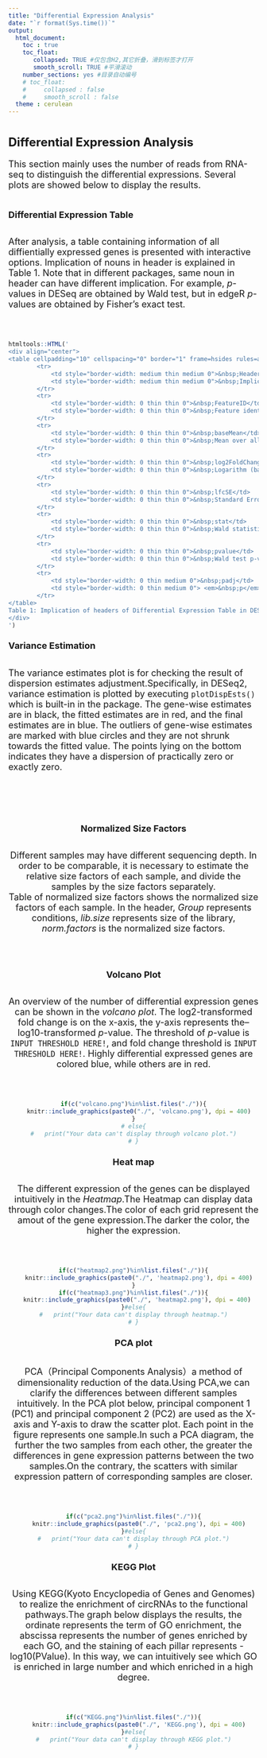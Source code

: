 ```yaml
---
title: "Differential Expression Analysis"
date: "`r format(Sys.time())`"
output: 
  html_document:
    toc : true
    toc_float:   
       collapsed: TRUE #仅包含H2,其它折叠，滑到标签才打开
       smooth_scroll: TRUE #平滑滚动
    number_sections: yes #目录自动编号  
    # toc_float:
    #     collapsed : false
    #     smooth_scroll : false
  theme : cerulean
---
```

<font size = "5px">Differential Expression Analysis</font>
===================================== 
<table><tr><font size = "4px">This section mainly uses the number of reads from RNA-seq to distinguish the differential expressions. Several plots are showed below to display the results. </td></tr></table></font>

### <font size = "4px">Differential Expression Table</font>
<br>
<table><tr><font size = "4px">After analysis, a table containing information of all diffientially expressed genes is presented with interactive options. Implication of nouns in header is explained in Table 1.
Note that in different packages, same noun in header can have different implication. For example, *p*-values in DESeq are obtained by Wald test, but in edgeR *p*-values are obtained by Fisher's exact test.</td></tr></table></font>
<br>
```r
htmltools::HTML('
<div align="center">
<table cellpadding="10" cellspacing="0" border="1" frame=hsides rules=all style="border-color: #000000">
        <tr>
            <td style="border-width: medium thin medium 0">&nbsp;Headers</td>
            <td style="border-width: medium thin medium 0">&nbsp;Implication</td>
        </tr>
        <tr>
            <td style="border-width: 0 thin thin 0">&nbsp;FeatureID</td>
            <td style="border-width: 0 thin thin 0">&nbsp;Feature identifier</td>
        </tr>
        <tr>
            <td style="border-width: 0 thin thin 0">&nbsp;baseMean</td>
            <td style="border-width: 0 thin thin 0">&nbsp;Mean over all rows</td>
        </tr>
        <tr>
            <td style="border-width: 0 thin thin 0">&nbsp;log2FoldChange&nbsp;</td>
            <td style="border-width: 0 thin thin 0">&nbsp;Logarithm (base 2) of the fold change</td>
        </tr>
        <tr>
            <td style="border-width: 0 thin thin 0">&nbsp;lfcSE</td>
            <td style="border-width: 0 thin thin 0">&nbsp;Standard Error of log2foldchange</td>
        </tr>
        <tr>
            <td style="border-width: 0 thin thin 0">&nbsp;stat</td>
            <td style="border-width: 0 thin thin 0">&nbsp;Wald statistic</td>
        </tr>
        <tr>
            <td style="border-width: 0 thin thin 0">&nbsp;pvalue</td>
            <td style="border-width: 0 thin thin 0">&nbsp;Wald test p-value</td>
        </tr>
        <tr>
            <td style="border-width: 0 thin medium 0">&nbsp;padj</td>
            <td style="border-width: 0 thin medium 0"> <em>&nbsp;p</em>-value adjusted for multiple testing with the Benjamini-Hochberg procedure&nbsp;</td>
        </tr>
</table>
Table 1: Implication of headers of Differential Expression Table in DESeq2
</div>
')
```

### <font size = "4px">Variance Estimation</font>
<br>
<table><tr><font size = "4px">The variance estimates plot is for checking the result of dispersion estimates adjustment.Specifically, in DESeq2, variance estimation is plotted by executing ```plotDispEsts()``` which is built-in in the package.
The gene-wise estimates are in black, the fitted estimates are in red, and the final estimates are in blue. The outliers of gene-wise estimates are marked with blue circles and they are not shrunk towards the fitted value. The points lying on the bottom indicates they have a dispersion of practically zero or exactly zero. </td></tr></table></font>   
<div align="center">
<br>

### <font size = "4px">Normalized Size Factors</font>
<br>
<table><tr><font size = "4px">Different samples may have different sequencing depth. In order to be comparable, it is necessary to estimate the relative size factors of each sample, and divide the samples by the size factors separately.    
Table of normalized size factors shows the normalized size factors of each sample. In the header, *Group* represents conditions, *lib.size* represents size of the library, *norm.factors* is the normalized size factors. </td></tr></table></font> 
<br>

### <font size = "4px">Volcano Plot</font>
<br>
<table><tr><font size = "4px">An overview of the number of differential expression genes can be shown in the *volcano plot*. The log2-transformed fold change is on the x-axis, the y-axis represents the–log10-transformed *p*-value.  The threshold of *p*-value is ```INPUT THRESHOLD HERE!```, and fold change threshold is ```INPUT THRESHOLD HERE!```. Highly differential expressed genes are colored blue, while others are in red. </td></tr></table></font>
<br>
```r
if(c("volcano.png")%in%list.files("./")){
   knitr::include_graphics(paste0("./", 'volcano.png'), dpi = 400)
}
# else{
#   print("Your data can't display through volcano plot.")
# }
```

### <font size = "4px">Heat map</font>
<br>
<table><tr><font size = "4px">The different expression of the genes can be displayed intuitively in the *Heatmap*.The Heatmap can display data through color changes.The color of each grid represent the amout of the gene expression.The darker the color, the higher the expression.</td></tr></table></font>
<br>
```r
if(c("heatmap2.png")%in%list.files("./")){
   knitr::include_graphics(paste0("./", 'heatmap2.png'), dpi = 400)
}
if(c("heatmap3.png")%in%list.files("./")){
  knitr::include_graphics(paste0("./", 'heatmap2.png'), dpi = 400)
}#else{
#   print("Your data can't display through heatmap.")
# }
```

### <font size = "4px">PCA plot</font>
<br>
<table><tr><font size = "4px">PCA（Principal Components Analysis）a method of dimensionality reduction of the data.Using PCA,we can clarify the differences between different samples intuitively. In the PCA plot below, principal component 1 (PC1) and principal component 2 (PC2) are used as the X-axis and Y-axis to draw the scatter plot. Each point in the figure represents one sample.In such a PCA diagram, the further the two samples from each other, the greater the differences in gene expression patterns between the two samples.On the contrary, the scatters with similar expression pattern of corresponding samples are closer.</td></tr></table></font>
<br>
```r
if(c("pca2.png")%in%list.files("./")){
   knitr::include_graphics(paste0("./", 'pca2.png'), dpi = 400)
}#else{
#   print("Your data can't display through PCA plot.")
# }
```

### <font size = "4px">KEGG Plot</font>
<br>
<table><tr><font size = "4px">Using KEGG(Kyoto Encyclopedia of Genes and Genomes) to realize the enrichment of circRNAs to the functional pathways.The graph below displays the results, the ordinate represents the term of GO enrichment, the abscissa represents the number of genes enriched by each GO, and the staining of each pillar represents -log10(PValue). In this way, we can intuitively see which GO is enriched in large number and which enriched in a high degree.</td></tr></table></font>
<br>
```r
if(c("KEGG.png")%in%list.files("./")){
   knitr::include_graphics(paste0("./", 'KEGG.png'), dpi = 400)
}#else{
#   print("Your data can't display through KEGG plot.")
# }
```
